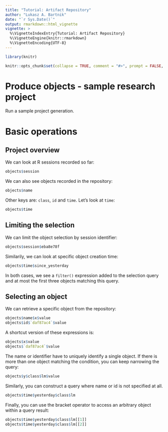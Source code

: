 ```yaml
---
title: "Tutorial: Artifact Repository"
author: "Lukasz A. Bartnik"
date: "`r Sys.Date()`"
output: rmarkdown::html_vignette
vignette: >
  %\VignetteIndexEntry{Tutorial: Artifact Repository}
  %\VignetteEngine{knitr::rmarkdown}
  %\VignetteEncoding{UTF-8}
---
```


```r
library(knitr)

knitr::opts_chunk$set(collapse = TRUE, comment = "#>", prompt = FALSE, echo = TRUE)
```


# Produce objects - sample research project

Run a sample project generation.


# Basic operations

## Project overview

We can look at R sessions recorded so far:

```r
objects$session
```

We can also see objects recorded in the repository:

```r
objects$name
```

Other keys are: `class`, `id` and `time`. Let's look at `time`:

```r
objects$time
```


## Limiting the selection

We can limit the object selection by session identifier:

```r
objects$session$eba8e78f
```

Similarily, we can look at specific object creation time:

```r
objects$time$since_yesterday
```

In both cases, we see a `filter()` expression added to the selection
query and at most the first three objects matching this query.


## Selecting an object

We can retrieve a specific object from the repository:

```r
objects$name$x$value
objects$id$`daf87ac4`$value
```

A shortcut version of these expressions is:

```r
objects$x$value
objects$`daf87ac4`$value
```

The name or identifier have to uniquely identify a single object. If
there is more than one object matching the condition, you can keep
narrowing the query:

```r
objects$y$class$lm$value
```

Similarly, you can construct a query where name or id is not specified
at all.

```r
objects$time$yesterday$class$lm
```

Finally, you can use the bracket operator to access an arbitrary
object within a query result:

```r
objects$time$yesterday$class$lm[[1]]
objects$time$yesterday$class$lm[[2]]
```
